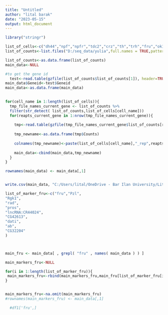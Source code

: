 ```yaml
---
title: "Untitled"
author: "lital barak"
date: "2023-05-15"
output: html_document
---
```



```r


library("stringr")

list_of_cells<-c("dh44","npf","npfr","tdc2","crz","th","trh","fru","ok107","elav")
list_of_counts<-list.files("D:/seq_data/yulia",full.names = TRUE,pattern = "counts")

list_of_counts<-as.data.frame(list_of_counts)
main_data<-NULL

#to get the gene id
  test<-read.table(gzfile(list_of_counts$list_of_counts[1]), header=TRUE) 
main_data$Geneid<-test$Geneid
main_data<-as.data.frame(main_data)
  

for(cell_name in 1:length(list_of_cells)){
  tmp_file_names_current_gene <- list_of_counts %>%
  filter(str_detect( list_of_counts,list_of_cells[cell_name]))
  for(reapts_current_gene in 1:nrow(tmp_file_names_current_gene)){
    
    tmp<-read.table(gzfile(tmp_file_names_current_gene$list_of_counts[reapts_current_gene]), header=TRUE)
    
    tmp_newname<-as.data.frame(tmp$Counts)
    
    colnames(tmp_newname)<-paste(list_of_cells[cell_name],"_rep",reapts_current_gene,"_counts",sep = "")
    
    main_data<-cbind(main_data,tmp_newname)
  }
}

rownames(main_data) <- main_data[,1]


write.csv(main_data, "C:/Users/lital/OneDrive - Bar Ilan University/Lital/weekly presentation/14.05.23/ten_cell_type.csv", row.names=FALSE)


```


```r

list_of_marker_fru<-c("fru","Pzl",
"Rgk1",
"rad",
"pros",
"lncRNA:CR44024",
"CG42613",
"dati",
"ab",
"CG32204"
)



main_fru <- main_data[ , grepl( "fru" , names( main_data ) ) ]

main_markers_fru<-NULL

for(i in 1:length(list_of_marker_fru)){
 main_markers_fru<-rbind(main_markers_fru,main_fru[list_of_marker_fru[i],]) 
}


main_markers_fru<-na.omit(main_markers_fru)
#rownames(main_markers_fru) <- main_data[,1]

  #df1['fru',]
```

